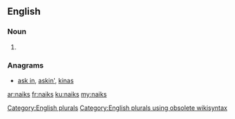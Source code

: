 ==English==

===Noun===
{{head|en}}

# {{plural of|naik}}

===Anagrams===
* [[ask in#English|ask in]], [[askin'#English|askin']], [[kinas#English|kinas]]

[[Category:English plurals]][[Category:English plurals using obsolete wikisyntax]]

[[ar:naiks]]
[[fr:naiks]]
[[ku:naiks]]
[[my:naiks]]